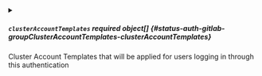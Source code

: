 

<PartialGroup />



<details className="config-field" data-expandable="true">
<summary>

##### `clusterAccountTemplates` <span className="config-field-required" data-required="false">required</span> <span className="config-field-type">object[]</span> <span className="config-field-default"></span> <span className="config-field-enum"></span> {#status-auth-gitlab-groupClusterAccountTemplates-clusterAccountTemplates}

Cluster Account Templates that will be applied for users logging in through this authentication

</summary>

<PartialClusterAccountTemplatesreference />


</details>
